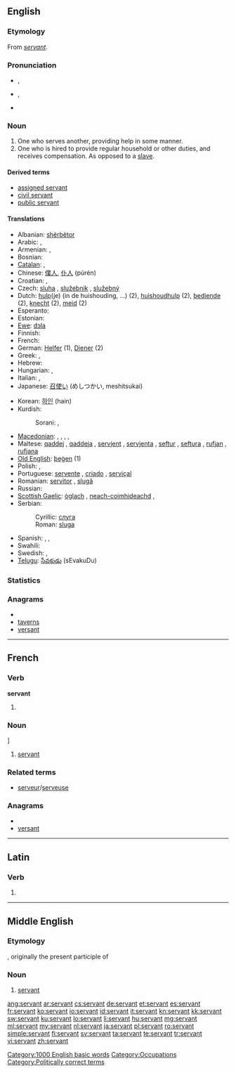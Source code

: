 {{wikipedia|dab=servant (disambiguation)|servant}}
==English==

===Etymology===
From {{etyl|fro}} ''[[#French|servant]]''.

===Pronunciation===
* {{a|RP}} {{IPA|/ˈsɜːvənt/}}, {{SAMPA|/"s3:v@nt/}}
* {{a|GenAm}} {{IPA|/ˈsɝvənt/}}, {{SAMPA|/"s3`v@nt/}}
* {{audio|en-us-servant.ogg|Audio (US)}}

===Noun===
{{wikipedia}}
{{en-noun}}

# One who serves another, providing help in some manner.
# One who is hired to provide regular household or other duties, and receives compensation.  As opposed to a [[slave]].

====Derived terms====
* [[assigned servant]]
* [[civil servant]]
* [[public servant]]

====Translations====
{{trans-top}}
* Albanian: [[shërbëtor]] {{m}}
* Arabic: {{Arab|[[خادم]]}} {{IPAchar|(χádim)}} {{m}}, {{Arab|[[خادمة]]}} {{IPAchar|(χádima)}} {{f}}
* Armenian: {{t-|hy|ծառա|tr=çaṙa}},  {{t-|hy|սպասավոր|tr=spasavor}}
* Bosnian: {{t-|bs|sluga|f}}
* [[Catalan]]: {{t-|ca|criat|m}}, {{t-|ca|criada|f}}
* Chinese: [[僕人]], [[仆人]] (púrén)
* Croatian: {{t-|hr|sluga|f|alt=slúga}}, {{t-|hr|služavka|f|alt=slùžāvka}}
* Czech: [[sluha]] {{m}}, [[služebník]] {{m}}, [[služebný]] {{m}}
* Dutch: [[hulp]](je) (in de huishouding, ...) (2), [[huishoudhulp]] (2), [[bediende]] (2), [[knecht]] {{m}} (2), [[meid]] {{f}} (2)
* Esperanto: {{t-|eo|servisto|xs=Esperanto}}
* Estonian: {{t-|et|teener}}
* [[Ewe]]: [[dɔla]]
* Finnish: {{t-|fi|palvelija}}
* French: {{t+|fr|domestique}}
* German: [[Helfer]] {{m}} (1), [[Diener]] {{m}} (2)
* Greek: {{t|el|υπηρέτης|m|tr=ipirétis}},  {{t+|el|υπάλληλος|m|tr=ipálilos}}
* Hebrew: {{t+|he|עבד|tr=eved}}
* Hungarian: {{t+|hu|szolga}},  {{t|hu|cseléd}}
* Italian: {{t+|it|servo|m}}, {{t-|it|servitore|m|f}}
* Japanese: [[召使い]] (めしつかい, meshitsukai)
{{trans-mid}}
* Korean: [[하인]] (hain)
* Kurdish: {{t|ku|نۆکه‌ر|tr=noker|sc=ku-Arab}}
*: Sorani: {{t|ku|به‌رده‌ست|tr=berdest|sc=ku-Arab}}, {{t|ku|خزمه‌تکار|tr=xizmetkár|sc=ku-Arab}}
* [[Macedonian]]: {{t-|mk|слуга|m|tr=slúga}},  {{t|mk|слугинка|f|tr=slúginka}},  {{t|mk|измеќар|m|tr=ízmeḱar}},  {{t|mk|измеќарка|f|tr=ízmeḱarka}},  {{t|mk|момок|m|tr=mómok}}
* Maltese: [[qaddej]] {{m}}, [[qaddeja]] {{f}}, [[servjent]] {{m}}, [[servjenta]] {{f}}, [[seftur]] {{m}}, [[seftura]] {{f}}, [[rufjan]] {{m}}, [[rufjana]] {{f}}
* [[Old English]]: [[þegen|þeġen]] (1)
* Polish: {{t-|pl|sługa|m}},  {{t|pl|służący|m}}
* Portuguese: [[servente]] {{m|f}}, [[criado]] {{m}}, [[serviçal]] {{m|f}}
* Romanian: [[servitor]] {{m}}, [[slugă]] {{m}}
* Russian: {{t+|ru|слуга|m|tr=slugá}}
* [[Scottish Gaelic]]: [[òglach]] {{m}}, [[neach-coimhideachd]] {{m}},  {{t-|gd|searbhanta|m|f|xs=Scottish Gaelic}}
* Serbian:
*: Cyrillic: [[слуга#Serbian|слуга]] {{f}}
*: Roman: [[sluga#Serbian|sluga]] {{f}}
* Spanish: {{t-|es|sirviente|m|f}}, {{t+|es|criado|m}}, {{t+|es|criada|f}}
* Swahili: {{t|sw|utumishi|xs=Swahili}}
* Swedish: {{t|sv|betjänt}},  {{t+|sv|tjänare|c}}
* [[Telugu]]: [[సేవకుడు]] (sEvakuDu)
{{trans-bottom}}

===Statistics===
{{rank|prove|engaged|America|993|servant|doctor|Michael|fee}}

===Anagrams===
* {{alphagram|aenrstv}}
* [[taverns#English|taverns]]
* [[versant#English|versant]]

[[Category:1000 English basic words]]
[[Category:Occupations]]
[[Category:Politically correct terms]]

----

==French==

===Verb===
'''servant'''

# {{present participle of|servir|lang=fr}}

===Noun===
{{fr-noun|m|f=servante}}]

# [[#English|servant]]

===Related terms===
* [[serveur]]/[[serveuse]]

===Anagrams===
* {{alphagram|aenrstv}}
* [[versant#French|versant]]

----

==Latin==

===Verb===
{{la-verb-form|servant}}

# {{conjugation of|servo|servō|3|p|pres|act|ind|lang=la}}

----

==Middle English==
<!--this Middle English entry was created using Template:new enm entry-->

===Etymology===
{{etyl|fro|enm}} {{term|servant|lang=fro}}, originally the present participle of {{term|servir|lang=fro}}

===Noun===
{{enm-noun}}

# [[#English|servant]]

[[ang:servant]]
[[ar:servant]]
[[cs:servant]]
[[de:servant]]
[[et:servant]]
[[es:servant]]
[[fr:servant]]
[[ko:servant]]
[[io:servant]]
[[id:servant]]
[[it:servant]]
[[kn:servant]]
[[kk:servant]]
[[sw:servant]]
[[ku:servant]]
[[lo:servant]]
[[li:servant]]
[[hu:servant]]
[[mg:servant]]
[[ml:servant]]
[[my:servant]]
[[nl:servant]]
[[ja:servant]]
[[pl:servant]]
[[ro:servant]]
[[simple:servant]]
[[fi:servant]]
[[sv:servant]]
[[ta:servant]]
[[te:servant]]
[[tr:servant]]
[[vi:servant]]
[[zh:servant]]